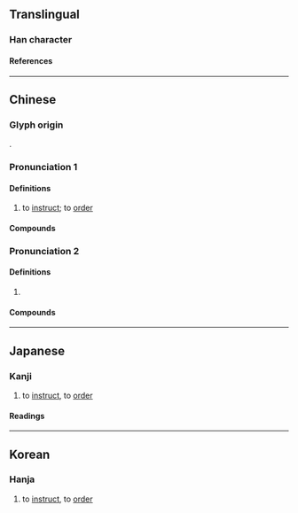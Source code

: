 {{character info}}
==Translingual==

===Han character===
{{Han char|rn=30|rad=口|as=05|sn=8|four=64000|canj=RODI|ids=⿰口付}}

====References====
{{Han ref|kx=0185.100|dkj=03497|dj=0405.040|hdz=10604.050|uh=5490}}

----

==Chinese==
{{zh-forms}}

===Glyph origin===
{{Han etym}}
{{Han compound|口|付|ls=psc|c1=s|c2=p|t1=mouth}}.

===Pronunciation 1===
{{zh-pron
|m=fù,tl=y
|c=fu3,fu6
|h=pfs=
|md=hó
|mn=hù
|mn-t=hu3
|w=
|mc=y
|oc=y
|cat=v
}}

====Definitions====
{{zh-hanzi}}

# to [[instruct]]; to [[order]]

====Compounds====
{{zh-der|吩咐|囑咐}}

===Pronunciation 2===
{{zh-pron
|m=fú
|c=
|h=pfs=
|md=
|mn=
|w=
|mc=
|oc=
|cat=
}}

====Definitions====
{{zh-hanzi}}

# {{zh-hg}} {{n-g|Defined in the historical dictionary {{lang|zh|《字彙補》}} as {{zh-l|*噓}}.}}

====Compounds====
{{zh-der|嘔咐}}

----

==Japanese==

===Kanji===
{{ja-kanji|rs=口05}}

# to [[instruct]], to [[order]]

====Readings====
{{ja-readings|goon=ふ|kanon=ふ|kun=いいつ-ける}}

----

==Korean==

===Hanja===
{{ko-hanja|hangeul=부|rv=bu|mr=pu}}

# to [[instruct]], to [[order]]